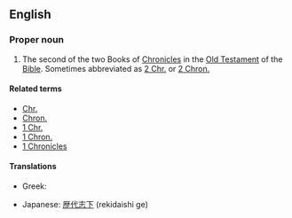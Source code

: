 {{book of the Bible|Books of Chronicles}}

==English==
===Proper noun===
{{en-proper noun}}
# {{biblical}} The second of the two Books of [[Chronicles]] in the [[Old Testament]] of the [[Bible]]. Sometimes abbreviated as [[2 Chr.]] or [[2 Chron.]]

====Related terms====
*[[Chr.]]
*[[Chron.]]
*[[1 Chr.]]
*[[1 Chron.]]
*[[1 Chronicles]]


====Translations====
{{trans-top|book of the Bible}}
*Greek: {{t-|el|Β' Παραλειπομένων||tr=B Paraleipoménon|sc=Grek}}
{{trans-mid}}
*Japanese: [[歴代志下]] (rekidaishi ge)
{{trans-bottom}}